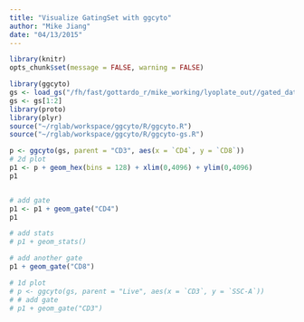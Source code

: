 ```yaml
---
title: "Visualize GatingSet with ggcyto"
author: "Mike Jiang"
date: "04/13/2015"
---
```


```r
library(knitr)
opts_chunk$set(message = FALSE, warning = FALSE)
```


```r
library(ggcyto)
gs <- load_gs("/fh/fast/gottardo_r/mike_working/lyoplate_out//gated_data/auto/gslist-tcell/D54tFo7RPl/")
gs <- gs[1:2]
library(proto)
library(plyr)
source("~/rglab/workspace/ggcyto/R/ggcyto.R")
source("~/rglab/workspace/ggcyto/R/ggcyto-gs.R")
```

```r
p <- ggcyto(gs, parent = "CD3", aes(x = `CD4`, y = `CD8`)) 
# 2d plot
p1 <- p + geom_hex(bins = 128) + xlim(0,4096) + ylim(0,4096)
p1


# add gate
p1 <- p1 + geom_gate("CD4")
p1

# add stats
# p1 + geom_stats()

# add another gate
p1 + geom_gate("CD8")

# 1d plot
# p <- ggcyto(gs, parent = "Live", aes(x = `CD3`, y = `SSC-A`)) 
# # add gate
# p1 + geom_gate("CD3")


```



